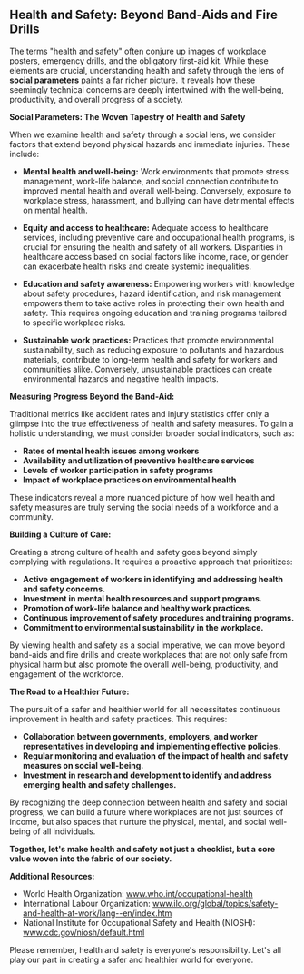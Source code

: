 ## Health and Safety: Beyond Band-Aids and Fire Drills

The terms "health and safety" often conjure up images of workplace posters, emergency drills, and the obligatory first-aid kit. While these elements are crucial, understanding health and safety through the lens of **social parameters** paints a far richer picture. It reveals how these seemingly technical concerns are deeply intertwined with the well-being, productivity, and overall progress of a society.

**Social Parameters: The Woven Tapestry of Health and Safety**

When we examine health and safety through a social lens, we consider factors that extend beyond physical hazards and immediate injuries. These include:

* **Mental health and well-being:** Work environments that promote stress management, work-life balance, and social connection contribute to improved mental health and overall well-being. Conversely, exposure to workplace stress, harassment, and bullying can have detrimental effects on mental health.

* **Equity and access to healthcare:** Adequate access to healthcare services, including preventive care and occupational health programs, is crucial for ensuring the health and safety of all workers. Disparities in healthcare access based on social factors like income, race, or gender can exacerbate health risks and create systemic inequalities.
* **Education and safety awareness:** Empowering workers with knowledge about safety procedures, hazard identification, and risk management empowers them to take active roles in protecting their own health and safety. This requires ongoing education and training programs tailored to specific workplace risks.
* **Sustainable work practices:** Practices that promote environmental sustainability, such as reducing exposure to pollutants and hazardous materials, contribute to long-term health and safety for workers and communities alike. Conversely, unsustainable practices can create environmental hazards and negative health impacts.

**Measuring Progress Beyond the Band-Aid:**

Traditional metrics like accident rates and injury statistics offer only a glimpse into the true effectiveness of health and safety measures. To gain a holistic understanding, we must consider broader social indicators, such as:

* **Rates of mental health issues among workers**
* **Availability and utilization of preventive healthcare services**
* **Levels of worker participation in safety programs**
* **Impact of workplace practices on environmental health**

These indicators reveal a more nuanced picture of how well health and safety measures are truly serving the social needs of a workforce and a community.

**Building a Culture of Care:**

Creating a strong culture of health and safety goes beyond simply complying with regulations. It requires a proactive approach that prioritizes:

* **Active engagement of workers in identifying and addressing health and safety concerns.**
* **Investment in mental health resources and support programs.**
* **Promotion of work-life balance and healthy work practices.**
* **Continuous improvement of safety procedures and training programs.**
* **Commitment to environmental sustainability in the workplace.**

By viewing health and safety as a social imperative, we can move beyond band-aids and fire drills and create workplaces that are not only safe from physical harm but also promote the overall well-being, productivity, and engagement of the workforce.

**The Road to a Healthier Future:**

The pursuit of a safer and healthier world for all necessitates continuous improvement in health and safety practices. This requires:

* **Collaboration between governments, employers, and worker representatives in developing and implementing effective policies.**
* **Regular monitoring and evaluation of the impact of health and safety measures on social well-being.**
* **Investment in research and development to identify and address emerging health and safety challenges.**

By recognizing the deep connection between health and safety and social progress, we can build a future where workplaces are not just sources of income, but also spaces that nurture the physical, mental, and social well-being of all individuals.

**Together, let's make health and safety not just a checklist, but a core value woven into the fabric of our society.**

**Additional Resources:**

* World Health Organization: www.who.int/occupational-health
* International Labour Organization: www.ilo.org/global/topics/safety-and-health-at-work/lang--en/index.htm
* National Institute for Occupational Safety and Health (NIOSH): www.cdc.gov/niosh/default.html

Please remember, health and safety is everyone's responsibility. Let's all play our part in creating a safer and healthier world for everyone.
